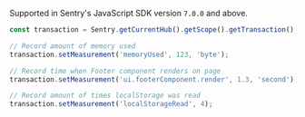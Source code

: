 Supported in Sentry's JavaScript SDK version `7.0.0` and above.

```javascript
const transaction = Sentry.getCurrentHub().getScope().getTransaction();

// Record amount of memory used
transaction.setMeasurement('memoryUsed', 123, 'byte');

// Record time when Footer component renders on page
transaction.setMeasurement('ui.footerComponent.render', 1.3, 'second');

// Record amount of times localStorage was read
transaction.setMeasurement('localStorageRead', 4);
```
